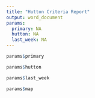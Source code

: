 ```yaml
---
title: "Hutton Criteria Report"
output: word_document
params:
  primary: NA
  hutton: NA
  last_week: NA
---
```


```r
params$primary
```

```r
params$hutton
```

```r
params$last_week
```


```r
params$map
```
